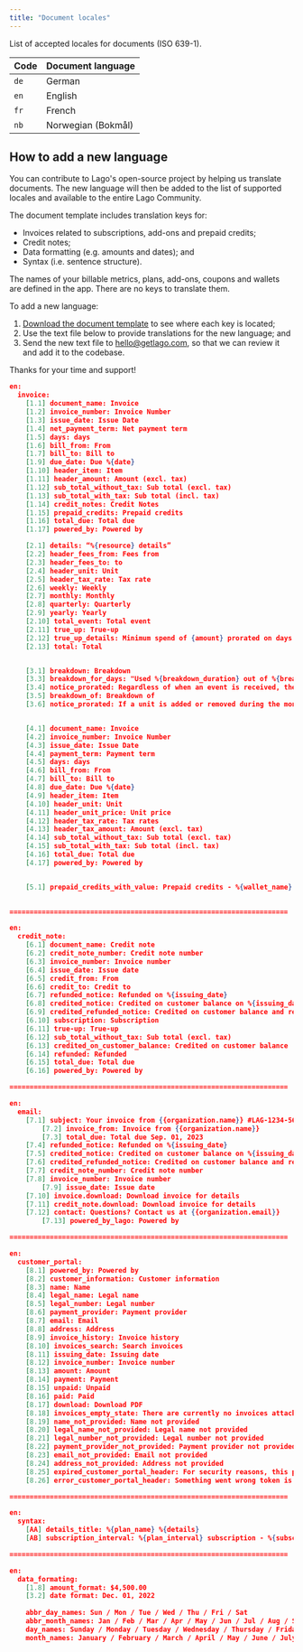 ```yaml
---
title: "Document locales"
---
```


List of accepted locales for documents (ISO 639-1).

| Code | Document language |
|--|--|
| `de` | German |
| `en` | English |
| `fr` | French |
| `nb` | Norwegian (Bokmål) |

## How to add a new language

You can contribute to Lago's open-source project by helping us translate documents. The new language will then be added to the list of supported locales and available to the entire Lago Community.

The document template includes translation keys for:
- Invoices related to subscriptions, add-ons and prepaid credits;
- Credit notes;
- Data formatting (e.g. amounts and dates); and
- Syntax (i.e. sentence structure).

<Info>
The names of your billable metrics, plans, add-ons, coupons and wallets are defined in the app. There are no keys to translate them.
</Info>

To add a new language:
1. [Download the document template](https://uploads-ssl.webflow.com/635119506e36baf5c267fecd/64d563fb065f76976cf7e3e5_locales-doc-template.pdf) to see where each key is located;
2. Use the text file below to provide translations for the new language; and
3. Send the new text file to [hello@getlago.com](mailto:hello@getlago.com), so that we can review it and add it to the codebase.


Thanks for your time and support!

```json
en:
  invoice:
    [1.1] document_name: Invoice
    [1.2] invoice_number: Invoice Number
    [1.3] issue_date: Issue Date
    [1.4] net_payment_term: Net payment term
    [1.5] days: days
    [1.6] bill_from: From
    [1.7] bill_to: Bill to
    [1.9] due_date: Due %{date}
    [1.10] header_item: Item
    [1.11] header_amount: Amount (excl. tax)
    [1.12] sub_total_without_tax: Sub total (excl. tax)
    [1.13] sub_total_with_tax: Sub total (incl. tax)
    [1.14] credit_notes: Credit Notes
    [1.15] prepaid_credits: Prepaid credits
    [1.16] total_due: Total due
    [1.17] powered_by: Powered by

    [2.1] details: “%{resource} details”
    [2.2] header_fees_from: Fees from
    [2.3] header_fees_to: to
    [2.4] header_unit: Unit
    [2.5] header_tax_rate: Tax rate
    [2.6] weekly: Weekly
    [2.7] monthly: Monthly
    [2.8] quarterly: Quarterly
    [2.9] yearly: Yearly
    [2.10] total_event: Total event
    [2.11] true_up: True-up
    [2.12] true_up_details: Minimum spend of {amount} prorated on days of usage
    [2.13] total: Total


    [3.1] breakdown: Breakdown
    [3.3] breakdown_for_days: "Used %{breakdown_duration} out of %{breakdown_total_duration} days"
    [3.4] notice_prorated: Regardless of when an event is received, the unit is not prorated, we charge the full price.
    [3.5] breakdown_of: Breakdown of
    [3.6] notice_prorated: If a unit is added or removed during the monthly plan, we calculate the prorated price based on the ratio of days remaining or used to the total number of days in the plan. For instance, if 15 days are left in the plan, we multiply the price by 15/31, and if a unit was used for 10 days, we multiply the price by 10/31.


    [4.1] document_name: Invoice
    [4.2] invoice_number: Invoice Number
    [4.3] issue_date: Issue Date
    [4.4] payment_term: Payment term
    [4.5] days: days
    [4.6] bill_from: From
    [4.7] bill_to: Bill to
    [4.8] due_date: Due %{date}
    [4.9] header_item: Item
    [4.10] header_unit: Unit
    [4.11] header_unit_price: Unit price
    [4.12] header_tax_rate: Tax rates
    [4.13] header_tax_amount: Amount (excl. tax)
    [4.14] sub_total_without_tax: Sub total (excl. tax)
    [4.15] sub_total_with_tax: Sub total (incl. tax)
    [4.16] total_due: Total due
    [4.17] powered_by: Powered by


    [5.1] prepaid_credits_with_value: Prepaid credits - %{wallet_name}
    

=====================================================================

en:
  credit_note:
    [6.1] document_name: Credit note
    [6.2] credit_note_number: Credit note number
    [6.3] invoice_number: Invoice number
    [6.4] issue_date: Issue date
    [6.5] credit_from: From
    [6.6] credit_to: Credit to
    [6.7] refunded_notice: Refunded on %{issuing_date}
    [6.8] credited_notice: Credited on customer balance on %{issuing_date}
    [6.9] credited_refunded_notice: Credited on customer balance and refunded on %{issuing_date}
    [6.10] subscription: Subscription
    [6.11] true-up: True-up
    [6.12] sub_total_without_tax: Sub total (excl. tax)
    [6.13] credited_on_customer_balance: Credited on customer balance
    [6.14] refunded: Refunded
    [6.15] total_due: Total due
    [6.16] powered_by: Powered by

=====================================================================

en:
  email:
    [7.1] subject: Your invoice from {{organization.name}} #LAG-1234-567-981
		[7.2] invoice_from: Invoice from {{organization.name}}
		[7.3] total_due: Total due Sep. 01, 2023
    [7.4] refunded_notice: Refunded on %{issuing_date}
    [7.5] credited_notice: Credited on customer balance on %{issuing_date}
    [7.6] credited_refunded_notice: Credited on customer balance and refunded on %{issuing_date}
    [7.7] credit_note_number: Credit note number
    [7.8] invoice_number: Invoice number
		[7.9] issue_date: Issue date
    [7.10] invoice.download: Download invoice for details
    [7.11] credit_note.download: Download invoice for details
    [7.12] contact: Questions? Contact us at {{organization.email}}
		[7.13] powered_by_lago: Powered by

=====================================================================

en:
  customer_portal:
    [8.1] powered_by: Powered by
    [8.2] customer_information: Customer information
    [8.3] name: Name
    [8.4] legal_name: Legal name
    [8.5] legal_number: Legal number
    [8.6] payment_provider: Payment provider
    [8.7] email: Email
    [8.8] address: Address
    [8.9] invoice_history: Invoice history
    [8.10] invoices_search: Search invoices
    [8.11] issuing_date: Issuing date
    [8.12] invoice_number: Invoice number
    [8.13] amount: Amount
    [8.14] payment: Payment 
    [8.15] unpaid: Unpaid
    [8.16] paid: Paid
    [8.17] download: Download PDF
    [8.18] invoices_empty_state: There are currently no invoices attached to this customer. Please check back later, or contact us if you notice any issues.
    [8.19] name_not_provided: Name not provided
    [8.20] legal_name_not_provided: Legal name not provided
    [8.21] legal_number_not_provided: Legal number not provided
    [8.22] payment_provider_not_provided: Payment provider not provided
    [8.23] email_not_provided: Email not provided
    [8.24] address_not_provided: Address not provided
    [8.25] expired_customer_portal_header: For security reasons, this page has expired
    [8.26] error_customer_portal_header: Something went wrong token is invalid or has expired

=====================================================================

en:
  syntax:
    [AA] details_title: %{plan_name} %{details}
    [AB] subscription_interval: %{plan_interval} subscription - %{subscription_name}

=====================================================================

en:
  data_formating:
    [1.8] amount_format: $4,500.00
    [3.2] date format: Dec. 01, 2022
    
    abbr_day_names: Sun / Mon / Tue / Wed / Thu / Fri / Sat
    abbr_month_names: Jan / Feb / Mar / Apr / May / Jun / Jul / Aug / Sep / Oct / Nov / Dec
    day_names: Sunday / Monday / Tuesday / Wednesday / Thursday / Friday / Saturday
    month_names: January / February / March / April / May / June / July / August / September / October / November / December
```